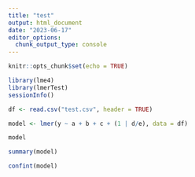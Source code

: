 ```yaml
---
title: "test"
output: html_document
date: "2023-06-17"
editor_options: 
  chunk_output_type: console
---
```


```r
knitr::opts_chunk$set(echo = TRUE)
```

```r
library(lme4)
library(lmerTest)
sessionInfo()
```

```r
df <- read.csv("test.csv", header = TRUE)

model <- lmer(y ~ a + b + c + (1 | d/e), data = df)

model

summary(model)

confint(model)
```
